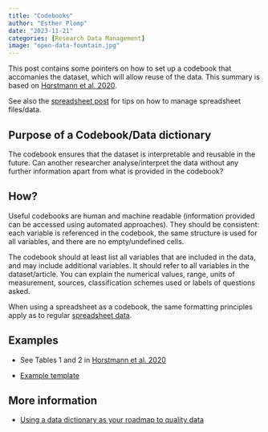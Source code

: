 ```yaml
---
title: "Codebooks"
author: "Esther Plomp"
date: "2023-11-21"
categories: [Research Data Management]
image: "open-data-fountain.jpg"
---
```


This post contains some pointers on how to set up a codebook that accomanies the dataset, which will allow reuse of the data. This summary is based on [Horstmann et al. 2020](https://doi.org/10.1027/1015-5759/a000620).

See also the [spreadsheet post](https://estherplomp.github.io/TNW-OS-support/posts/data-spreadsheets/) for tips on how to manage spreadsheet files/data.

## Purpose of a Codebook/Data dictionary

The codebook ensures that the dataset is interpretable and reusable in the future. Can another researcher analyse/interpret the data without any further information apart from what is provided in the codebook?

## How?

Useful codebooks are human and machine readable (information provided can be accessed using automated approaches). They should be consistent: each variable is referenced in the codebook, the same structure is used for all variables, and there are no empty/undefined cells.

The codebook should at least list all variables that are included in the data, and may include additional variables. It should refer to all variables in the dataset/article. You can explain the numerical values, range, units of measurement, sources, classification schemes used or labels of questions asked.

When using a spreadsheet as a codebook, the same formatting principles apply as to regular [spreadsheet data](https://estherplomp.github.io/TNW-OS-support/posts/data-spreadsheets/).

## Examples

-   See Tables 1 and 2 in [Horstmann et al. 2020](https://doi.org/10.1027/1015-5759/a000620)

-   [Example template](https://osf.io/nerpa/)

## More information

-   [Using a data dictionary as your roadmap to quality data](https://cghlewis.com/blog/data_dictionary/)
